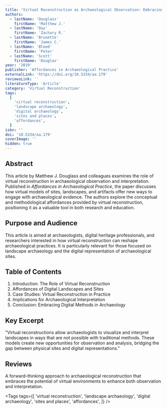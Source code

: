 ```yaml
---
title: 'Virtual Reconstruction as Archaeological Observation: Embracing New Ways of Treating Sites, Places and Landscape'
authors:
  - lastName: 'Douglass'
    firstName: 'Matthew J.'
  - lastName: 'Day'
    firstName: 'Zachary R.'
  - lastName: 'Brunette'
    firstName: 'James C.'
  - lastName: 'Bleed'
    firstName: 'Peter'
  - lastName: 'Scott'
    firstName: 'Douglas'
year: '2019'
publisher: 'Affordances in Archaeological Practice'
externalLink: 'https://doi.org/10.5334/aa.179'
reviewsLink: ''
literatureType: 'Article'
category: 'Virtual Reconstruction'
tags:
  [
    'virtual reconstruction',
    'landscape archaeology',
    'digital archaeology',
    'sites and places',
    'affordances',
  ]
isbn: ''
doi: '10.5334/aa.179'
coverImage: ''
hidden: true
---
```


## Abstract

This article by Matthew J. Douglass and colleagues examines the role of virtual reconstruction in archaeological observation and interpretation. Published in _Affordances in Archaeological Practice_, the paper discusses how virtual models of sites, landscapes, and artifacts offer new ways to engage with archaeological evidence. The authors explore the conceptual and methodological affordances provided by virtual reconstruction, positioning it as a valuable tool in both research and education.

## Purpose and Audience

This article is aimed at archaeologists, digital heritage professionals, and researchers interested in how virtual reconstruction can reshape archaeological practices. It is particularly relevant for those focused on landscape archaeology and the digital representation of archaeological sites.

## Table of Contents

1. Introduction: The Role of Virtual Reconstruction
2. Affordances of Digital Landscapes and Sites
3. Case Studies: Virtual Reconstruction in Practice
4. Implications for Archaeological Interpretation
5. Conclusion: Embracing Digital Methods in Archaeology

## Key Excerpt

"Virtual reconstructions allow archaeologists to visualize and interpret landscapes in ways that are not possible with traditional methods. These models create new opportunities for observation and analysis, bridging the gap between physical sites and digital representations."

## Reviews

A forward-thinking approach to archaeological reconstruction that embraces the potential of virtual environments to enhance both observation and interpretation.

<Tags
  tags={[
    'virtual reconstruction',
    'landscape archaeology',
    'digital archaeology',
    'sites and places',
    'affordances',
  ]}
/>
